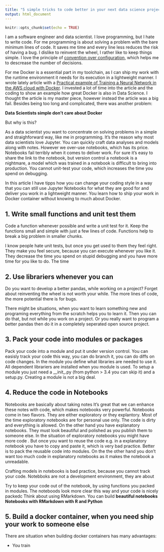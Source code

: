 ```yaml
---
title: "5 simple tricks to code better in your next data science project"
output: html_document
---
```


```r
knitr::opts_chunk$set(echo = TRUE)
```

I am a software engineer and data scientist. I love programming, but I hate to write code. For me programming is about solving a problem with the bare minimum lines of code. It saves me time and every line less reduces the risk of having a bug. I dislike to reinvent the wheel, I rather like to keep things simple. I love the principle of [convention over configuration](https://en.wikipedia.org/wiki/Convention_over_configuration), which helps me to descrease the number of decisions. 

For me Docker is a essential part in my toolchain, as I can ship my work with the runtime environment it needs for its execution in a lightweight manner. I wrote lately article with a [Practical example of Training a Neural Network in the AWS cloud with Docker](https://jenslaufer.com/data/science/practical-example-of-deep-learning-in-docker.html). I invested a lot of time into the article and the coding to show an example how great Docker is also in Data Science. I thought the article is my master piece, however instead the article was a big fail. Besides being too long and complicated, there was another problem:

__Data Scientists simple don't care about Docker__ 

But why is this? 

As a data scientist you want to concentrate on solving problems in a simple and straighforward way, like me in programming.  It's the reason why most data scientists love Jupyter. You can quickly craft data analyses and models along with notes. However we over-use notebooks, which has its price. Notebooks fail terribly when it comes to deliver work. For sure it's easy to share the link to the notebook, but version control a notebook is a nightmare, a model which was trained in a notebook is difficult to bring into production. You cannot unit-test your code, which increases the time you spend on debugging.

In this article I have tipps how you can change your coding style in a way that you can still use Jupyter Notebooks for what they are good for and deliver you work in a lightweight manner. You learn how to ship your work in Docker container without knowing to much about Docker.

## 1. Write small functions and unit test them

Code a function whenever possible and write a unit test for it. Keep the functions small and simple with just a few lines of code. Functions help to break a big problem in smaller chunks. 

I know people hate unit tests, but once you get used to them they feel right. They make you feel secure, because you can execute whenever you like it. They decrease the time you spend on stupid debugging and you have more time for you like to do. The time 

## 2. Use librariers whenever you can

Do you want to develop a better pandas, while working on a project? Forget about reinventing the wheel is not worth your while. The more lines of code, the more potential there is for bugs. 

There might be situations, when you want to learn something new and programing everything from the scratch helps you to learn it. Then you can do that, but not while you work on a project. Or you really want to program a better pandas then do it in a completely seperated open source project.

## 3. Pack your code into modules or packages

Pack your code into a module and put it under version control. You can easisly track your code this way, you can do branch it, you can do diffs  on code changes. In the module you define what libraries are needed to use it. All dependent librariers are installed when you module is used.
To setup a module you just need a __init_.py (from python > 3.4 you can skip it) and a setup.py. Creating a module is not a big deal.

## 4. Reduce the code in Notebooks

Notebooks are basically about taking notes It's great that we can enhance these notes with code, which makes notebooks very powerful. Notebooks come in two flavors. They are either exploratory  or they explantory. Most of the time exploratory notebooks are for personal use only. The code is dirty and everything is allowed. On the other hand you have explanatory notebooks. They must look beautiful and polished as you publish them to someone else. In the situation of exploratory notebooks you might have more code . But once you want to reuse the code e.g. in a explanatory notebook you have to copy and paste it, which is very bad practice. Better is to pack the reusable code into modules. On the the other hand you don't want too much code in explanatory notebooks as it makes the notebook a unreadable. 

Crafting models in notebooks is bad practice, because you cannot track your code. Notebboks are not a development environment, they are about

Try to keep your code out of the notebook, by using functions you packed in modules. The noteboods look more clear this way and your code is nicely packedc Think about using RMarkdown. You can build __beautiful notebooks Notebooks with RMarkdown with R and Python__



## 5. Build a docker container, when you need ship your work to someone else

There are situation when building docker containers has many advantages:

- You train


